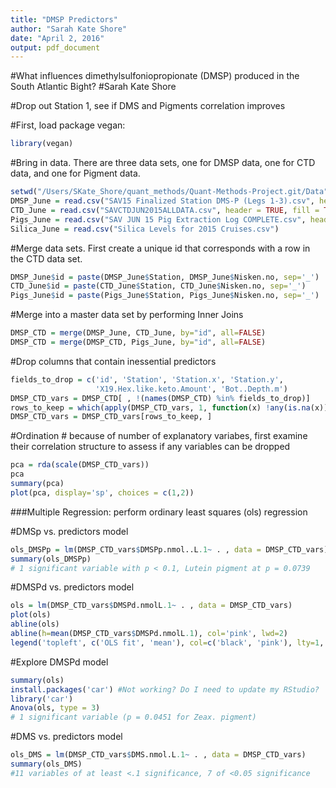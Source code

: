 ```yaml
---
title: "DMSP Predictors"
author: "Sarah Kate Shore"
date: "April 2, 2016"
output: pdf_document
---
```

#What influences dimethylsulfoniopropionate (DMSP) produced in the South Atlantic Bight?
#Sarah Kate Shore

#Drop out Station 1, see if DMS and Pigments correlation improves

#First, load package vegan:
```r
library(vegan)
```

#Bring in data. There are three data sets, one for DMSP data, one for CTD data, and one for Pigment data. 
```r
setwd("/Users/SKate_Shore/quant_methods/Quant-Methods-Project.git/Data")
DMSP_June = read.csv("SAV15 Finalized Station DMS-P (Legs 1-3).csv", header = TRUE, fill = TRUE)
CTD_June = read.csv("SAVCTDJUN2015ALLDATA.csv", header = TRUE, fill = TRUE)
Pigs_June = read.csv("SAV JUN 15 Pig Extraction Log COMPLETE.csv", header = TRUE, fill = TRUE)
Silica_June = read.csv("Silica Levels for 2015 Cruises.csv")
```

#Merge data sets. First create a unique id that corresponds with a row in the CTD data set. 
```r
DMSP_June$id = paste(DMSP_June$Station, DMSP_June$Nisken.no, sep='_')
CTD_June$id = paste(CTD_June$Station, CTD_June$Nisken.no, sep='_')
Pigs_June$id = paste(Pigs_June$Station, Pigs_June$Nisken.no, sep='_')
```

#Merge into a master data set by performing Inner Joins
```r
DMSP_CTD = merge(DMSP_June, CTD_June, by="id", all=FALSE)
DMSP_CTD = merge(DMSP_CTD, Pigs_June, by="id", all=FALSE)
```

#Drop columns that contain inessential predictors
```r
fields_to_drop = c('id', 'Station', 'Station.x', 'Station.y', 
                   'X19.Hex.like.keto.Amount', 'Bot..Depth.m')
DMSP_CTD_vars = DMSP_CTD[ , !(names(DMSP_CTD) %in% fields_to_drop)]
rows_to_keep = which(apply(DMSP_CTD_vars, 1, function(x) !any(is.na(x))))
DMSP_CTD_vars = DMSP_CTD_vars[rows_to_keep, ]
```

#Ordination
# because of number of explanatory variabes, first examine their correlation structure to assess if any variables can be dropped
```r
pca = rda(scale(DMSP_CTD_vars))
pca
summary(pca)
plot(pca, display='sp', choices = c(1,2))
```

###Multiple Regression: perform ordinary least squares (ols) regression

#DMSp vs. predictors model
```r
ols_DMSPp = lm(DMSP_CTD_vars$DMSPp.nmol..L.1~ . , data = DMSP_CTD_vars)
summary(ols_DMSPp)
# 1 significant variable with p < 0.1, Lutein pigment at p = 0.0739
```

#DMSPd vs. predictors model
```r
ols = lm(DMSP_CTD_vars$DMSPd.nmolL.1~ . , data = DMSP_CTD_vars)
plot(ols)
abline(ols)
abline(h=mean(DMSP_CTD_vars$DMSPd.nmolL.1), col='pink', lwd=2)
legend('topleft', c('OLS fit', 'mean'), col=c('black', 'pink'), lty=1, lwd=c(1,2))
```

#Explore DMSPd model
```r
summary(ols)
install.packages('car') #Not working? Do I need to update my RStudio?
library('car')
Anova(ols, type = 3)
# 1 significant variable (p = 0.0451 for Zeax. pigment)
```

#DMS vs. predictors model
```r
ols_DMS = lm(DMSP_CTD_vars$DMS.nmol.L.1~ . , data = DMSP_CTD_vars)
summary(ols_DMS)
#11 variables of at least <.1 significance, 7 of <0.05 significance
```

